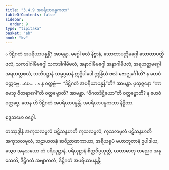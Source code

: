 ```yaml
---
title: "3.4.9 အပရိယာပန္နကထာ"
tableOfContents: false
sidebar:
  order: 9
type: "tipitaka"
basket: "ab"
book: "kv"
---
```



<DynamicBreadcrumb />

<Division number="709" book="kv" e="ch" v="32" p="367">

<Paragraph number="2270" book="kv">
๐ ဒိဋ္ဌိဂတံ အပရိယာပန္နန္တိ? အာမန္တာ. မဂ္ဂေါ ဖလံ နိဗ္ဗာနံ, သောတာပတ္တိမဂ္ဂေါ သောတာပတ္တိဖလံ, သကဒါဂါမိမဂ္ဂေါ သကဒါဂါမိဖလံ, အနာဂါမိမဂ္ဂေါ အနာဂါမိဖလံ, အရဟတ္တမဂ္ဂေါ အရဟတ္တဖလံ, သတိပဋ္ဌာနံ သမ္မပ္ပဓာနံ ဣဒ္ဓိပါဒေါ ဣန္ဒြိယံ ဗလံ ဗောဇ္ဈင်္ဂေါတိ? န ဟေဝံ ဝတ္တဗ္ဗေ …ပေ… .
</Paragraph>

</Division>
<Division number="710" book="kv" e="ch" v="32" p="367">

<Paragraph number="2271" book="kv">
× န ဝတ္တဗ္ဗံ—  “ဒိဋ္ဌိဂတံ အပရိယာပန္နန်”တိ? အာမန္တာ. ပုထုဇ္ဇနော “ကာမေသု ဝီတရာဂေါ”တိ ဝတ္တဗ္ဗောတိ? အာမန္တာ. “ဝိဂတဒိဋ္ဌိယော”တိ ဝတ္တဗ္ဗောတိ? န ဟေဝံ ဝတ္တဗ္ဗေ. တေန ဟိ ဒိဋ္ဌိဂတံ အပရိယာပန္နန္တိ.

</Paragraph>
</Division>

<Paragraph number="2272" type="center" book="kv">
အပရိယာပန္နကထာ နိဋ္ဌိတာ.

  
စုဒ္ဒသမော ဝဂ္ဂေါ.



</Paragraph>

<Paragraph number="2273" type="center" book="kv">
တဿုဒ္ဒါနံ


</Paragraph>

<Paragraph number="2274" book="kv">
အကုသလမူလံ ပဋိသန္ဒဟတိ ကုသလမူလံ, ကုသလမူလံ ပဋိသန္ဒဟတိ အကုသလမူလံ, သဠာယတနံ ဆဝိညာဏကာယာ, အရိယရူပံ မဟာဘူတာနံ ဥပါဒါယ, သွေဝ အနုသယော တံ ပရိယုဋ္ဌာနံ, ပရိယုဋ္ဌာနံ စိတ္တဝိပ္ပယုတ္တံ, ယထာဓာတု တညေဝ အနုသေတိ, ဒိဋ္ဌိဂတံ အဗျာကတံ, ဒိဋ္ဌိဂတံ အပရိယာပန္နန္တိ.
</Paragraph>